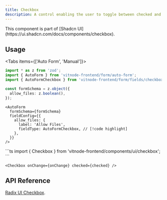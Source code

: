 ```yaml
---
title: Checkbox
description: A control enabling the user to toggle between checked and unchecked states.
---
```


<Callout title="Shadcn UI">
  This component is part of [Shadcn
  UI](https://ui.shadcn.com/docs/components/checkbox).
</Callout>

## Usage


<Tabs items={['Auto Form', 'Manual']}>
  <Tab value="Auto Form">
```ts
import * as z from 'zod';
import { AutoForm } from 'vitnode-frontend/form/auto-form';
import { AutoFormCheckbox } from 'vitnode-frontend/form/fields/checkbox';
```

```ts
const formSchema = z.object({
  allow_files: z.boolean(),
});
```

```tsx
<AutoForm
  formSchema={formSchema}
  fieldConfig={{
    allow_files: {
      label: 'Allow Files',
      fieldType: AutoFormCheckbox, // [!code highlight]
    },
  }}
/>
```

  </Tab>

  <Tab value="Manual">
```ts
import { Checkbox } from 'vitnode-frontend/components/ui/checkbox';
```

```tsx
<Checkbox onChange={onChange} checked={checked} />
```

  </Tab>
</Tabs>

## API Reference

[Radix UI Checkbox](https://www.radix-ui.com/primitives/docs/components/checkbox#api-reference).
